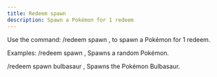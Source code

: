 ```yaml
---
title: Redeem spawn
description: Spawn a Pokémon for 1 redeem
---
```


Use the command:
/redeem spawn <pokeName> ,
to spawn a Pokémon for 1 redeem.

Examples:
/redeem spawn , 
Spawns a random Pokémon.

/redeem spawn bulbasaur , 
Spawns the Pokémon Bulbasaur.